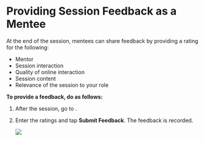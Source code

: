 
# Providing Session Feedback as a Mentee

At the end of the session, mentees can share feedback by providing a rating for the following:

* Mentor
* Session interaction
* Quality of online interaction
* Session content
* Relevance of the session to your role

**To provide a feedback, do as follows:**

1. After the session, go to <PartialExample mentored />.

2. Enter the ratings and tap <b>Submit Feedback</b>. The feedback is recorded.

   ![](media/portal-participantfeedback.png)


